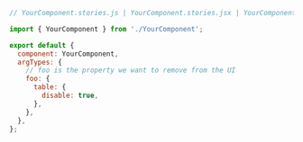 ```js
// YourComponent.stories.js | YourComponent.stories.jsx | YourComponent.stories.ts | YourComponent.stories.tsx

import { YourComponent } from './YourComponent';

export default {
  component: YourComponent,
  argTypes: {
    // foo is the property we want to remove from the UI
    foo: {
      table: {
        disable: true,
      },
    },
  },
};
```
